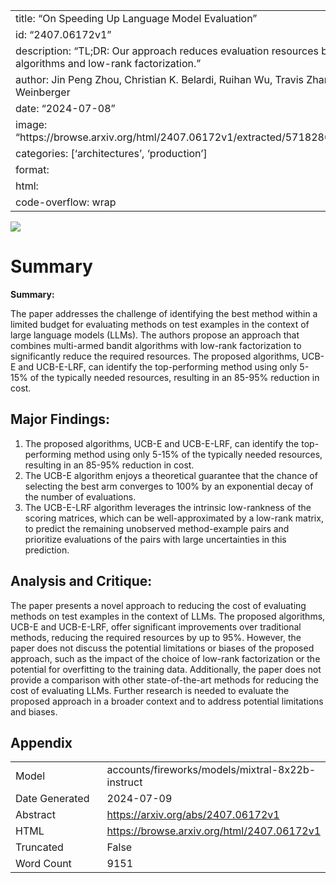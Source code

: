 
---
title: "On Speeding Up Language Model Evaluation"
id: "2407.06172v1"
description: "TL;DR: Our approach reduces evaluation resources by 85-95% using multi-armed bandit algorithms and low-rank factorization."
author: Jin Peng Zhou, Christian K. Belardi, Ruihan Wu, Travis Zhang, Carla P. Gomes, Wen Sun, Kilian Q. Weinberger
date: "2024-07-08"
image: "https://browse.arxiv.org/html/2407.06172v1/extracted/5718286/figures/resource_savings_color.png"
categories: ['architectures', 'production']
format:
  html:
    code-overflow: wrap
---

![](https://browse.arxiv.org/html/2407.06172v1/extracted/5718286/figures/resource_savings_color.png)

# Summary

**Summary:**

The paper addresses the challenge of identifying the best method within a limited budget for evaluating methods on test examples in the context of large language models (LLMs). The authors propose an approach that combines multi-armed bandit algorithms with low-rank factorization to significantly reduce the required resources. The proposed algorithms, UCB-E and UCB-E-LRF, can identify the top-performing method using only 5-15% of the typically needed resources, resulting in an 85-95% reduction in cost.

## Major Findings:

1. The proposed algorithms, UCB-E and UCB-E-LRF, can identify the top-performing method using only 5-15% of the typically needed resources, resulting in an 85-95% reduction in cost.
2. The UCB-E algorithm enjoys a theoretical guarantee that the chance of selecting the best arm converges to 100% by an exponential decay of the number of evaluations.
3. The UCB-E-LRF algorithm leverages the intrinsic low-rankness of the scoring matrices, which can be well-approximated by a low-rank matrix, to predict the remaining unobserved method-example pairs and prioritize evaluations of the pairs with large uncertainties in this prediction.

## Analysis and Critique:

The paper presents a novel approach to reducing the cost of evaluating methods on test examples in the context of LLMs. The proposed algorithms, UCB-E and UCB-E-LRF, offer significant improvements over traditional methods, reducing the required resources by up to 95%. However, the paper does not discuss the potential limitations or biases of the proposed approach, such as the impact of the choice of low-rank factorization or the potential for overfitting to the training data. Additionally, the paper does not provide a comparison with other state-of-the-art methods for reducing the cost of evaluating LLMs. Further research is needed to evaluate the proposed approach in a broader context and to address potential limitations and biases.

## Appendix

|          |          |
|----------|----------|
| Model     | accounts/fireworks/models/mixtral-8x22b-instruct       |
| Date Generated     | 2024-07-09       |
| Abstract | [https://arxiv.org/abs/2407.06172v1](https://arxiv.org/abs/2407.06172v1)        |
| HTML     | [https://browse.arxiv.org/html/2407.06172v1](https://browse.arxiv.org/html/2407.06172v1)       |
| Truncated       | False       |
| Word Count       | 9151       |